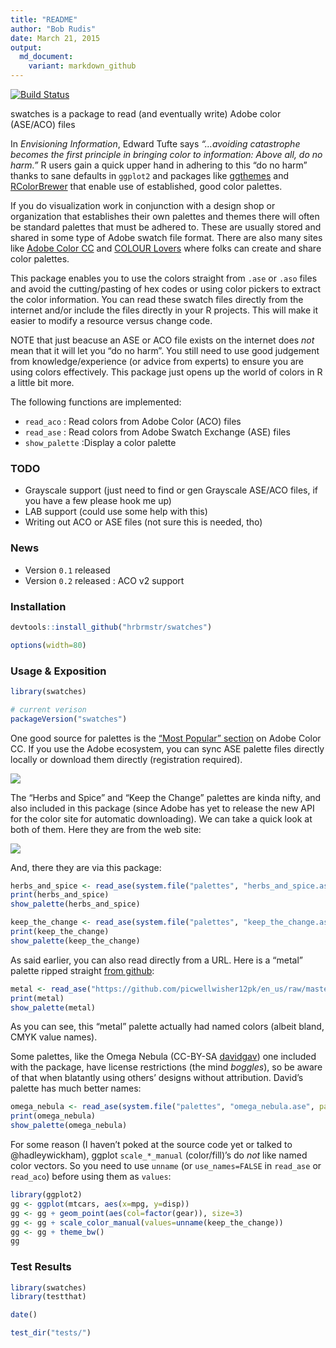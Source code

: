 ```yaml
---
title: "README"
author: "Bob Rudis"
date: March 21, 2015
output:
  md_document:
    variant: markdown_github
---
```


[![Build Status](https://travis-ci.org/hrbrmstr/swatches.svg)](https://travis-ci.org/hrbrmstr/swatches)

swatches is a package to read (and eventually write) Adobe color (ASE/ACO) files

In _Envisioning Information_, Edward Tufte says _"&hellip;avoiding catastrophe becomes the first
principle in bringing color to information: Above all, do no harm."_ R users gain a quick upper hand
in adhering to this "do no harm" thanks to sane defaults in `ggplot2` and packages like [ggthemes](http://cran.r-project.org/web/packages/ggthemes/index.html) and 
[RColorBrewer](http://cran.r-project.org/web/packages/RColorBrewer/index.html) that enable use of established, good color palettes.

If you do visualization work in conjunction with a design shop or organization that establishes their own
palettes and themes there will often be standard palettes that must be adhered to. These are usually stored and
shared in some type of Adobe swatch file format. There are also many sites like [Adobe Color CC](https://color.adobe.com/) and
[COLOUR Lovers](http://www.colourlovers.com/) where folks can create and share color palettes. 

This package enables you to use the colors straight from `.ase` or `.aso` files and avoid the cutting/pasting of hex codes 
or using color pickers to extract the color information. You can read these swatch files directly from the internet and/or
include the files directly in your R projects. This will make it easier to modify a resource versus change code.

NOTE that just beacuse an ASE or ACO file exists on the internet does _not_ mean that it will let you "do no harm". You 
still need to use good judgement from knowledge/experience (or advice from experts) to ensure you are using colors effectively.
This package just opens up the world of colors in R a little bit more.

The following functions are implemented:

- `read_aco` : Read colors from Adobe Color (ACO) files
- `read_ase` : Read colors from Adobe Swatch Exchange (ASE) files
- `show_palette` :Display a color palette

### TODO

- Grayscale support (just need to find or gen Grayscale ASE/ACO files, if you have a few please hook me up)
- LAB support (could use some help with this)
- Writing out ACO or ASE files (not sure this is needed, tho)

### News

- Version `0.1` released
- Version `0.2` released : ACO v2 support

### Installation

```r
devtools::install_github("hrbrmstr/swatches")
```

```r
options(width=80)
```

### Usage & Exposition

```r
library(swatches)

# current verison
packageVersion("swatches")

```

One good source for palettes is the ["Most Popular" section](https://color.adobe.com/explore/most-popular/?time=all) on 
Adobe Color CC. If you use the Adobe ecosystem, you can sync ASE palette files directly locally or download them directly 
(registration required).

![](https://www.evernote.com/shard/s1/sh/357686a4-3688-4f01-887d-463a259fc5ec/a83815d1519e5db35f80f5e5c52e15e3/deep/0/Explore---Most-Popular---Adobe-Color-CC.png)

The "Herbs and Spice" and "Keep the Change" palettes are kinda nifty, and also included in this package (since Adobe has yet to 
release the new API for the color site for automatic downloading). We can take a quick look at both of them. Here they are from the web site:

![](http://note.io/1I51HRo)

And, there they are via this package:

```r
herbs_and_spice <- read_ase(system.file("palettes", "herbs_and_spice.ase", package="swatches"))
print(herbs_and_spice)
show_palette(herbs_and_spice)
```

```r
keep_the_change <- read_ase(system.file("palettes", "keep_the_change.ase", package="swatches"))
print(keep_the_change)
show_palette(keep_the_change)
```

As said earlier, you can also read directly from a URL. Here is a "metal" palette ripped straight [from github](https://github.com/picwellwisher12pk/en_us/):

```r
metal <- read_ase("https://github.com/picwellwisher12pk/en_us/raw/master/Swatches/Metal.ase")
print(metal)
show_palette(metal)
```

As you can see, this "metal" palette actually had named colors (albeit bland, CMYK value names).

Some palettes, like the Omega Nebula (CC-BY-SA [davidgav](http://www.colourlovers.com/lover/davidgav/loveNote)) one included with the package, have license restrictions (the mind _boggles_), so be aware of that when blatantly using others' designs without attribution. David's palette has much better names:

```r
omega_nebula <- read_ase(system.file("palettes", "omega_nebula.ase", package="swatches"))
print(omega_nebula)
show_palette(omega_nebula)
```

For some reason (I haven't poked at the source code yet or talked to @hadleywickham), ggplot `scale_*_manual` (color/fill)'s do _not_
like named color vectors. So you need to use `unname` (or `use_names=FALSE` in `read_ase` or `read_aco`) before using them as `values`:

```r
library(ggplot2)
gg <- ggplot(mtcars, aes(x=mpg, y=disp))
gg <- gg + geom_point(aes(col=factor(gear)), size=3)
gg <- gg + scale_color_manual(values=unname(keep_the_change))
gg <- gg + theme_bw()
gg
```

### Test Results

```r
library(swatches)
library(testthat)

date()

test_dir("tests/")
```

